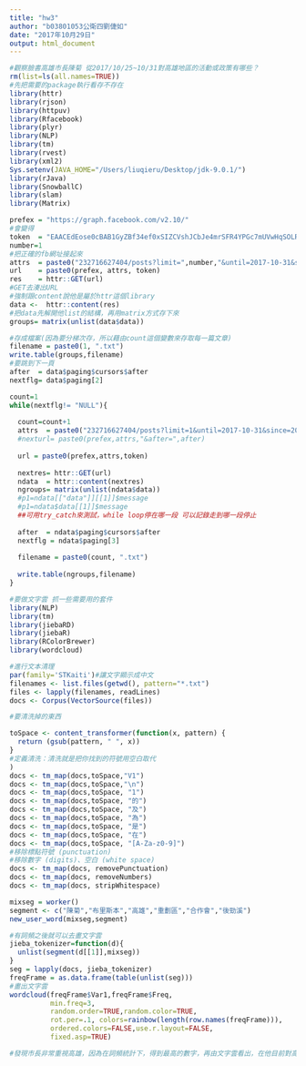 ```yaml
---
title: "hw3"
author: "b03801053公衛四劉倢如"
date: "2017年10月29日"
output: html_document
---
```


```r
#觀察臉書高雄市長陳菊 從2017/10/25~10/31對高雄地區的活動或政策有哪些？
rm(list=ls(all.names=TRUE))
#先把需要的package執行看存不存在
library(httr)
library(rjson)
library(httpuv)
library(Rfacebook)
library(plyr)
library(NLP)
library(tm)
library(rvest)
library(xml2)
Sys.setenv(JAVA_HOME="/Users/liuqieru/Desktop/jdk-9.0.1/")
library(rJava)
library(SnowballC)
library(slam)
library(Matrix)
```



```r

prefex = "https://graph.facebook.com/v2.10/"
#會變得
token  = "EAACEdEose0cBAB1GyZBf34ef0xSIZCVshJCbJe4mrSFR4YPGc7mUVwHqSOLRh28o6Go3wTMHvQMuFZC1k7cpwdVnW1HpOM8rRxVucx1SHYndu2dSJvZB06JZCnJEUTFlN3QCok3JpJAG1Iql3bilxuUCn4cAnGWKgSpQxSej1cpnxMZA1MeqhXvu4LXf5McrHbZAuuVgSlLfAZDZD"
number=1
#把正確的fb網址接起來
attrs  = paste0("232716627404/posts?limit=",number,"&until=2017-10-31&since=2017-10-25&access_token=")
url    = paste0(prefex, attrs, token)
res    = httr::GET(url)
#GET去湊出URL
#強制跟content說他是屬於httr這個library
data <-  httr::content(res)
#把data先解開他list的結構，再用matrix方式存下來
groups= matrix(unlist(data$data))

#存成檔案(因為要分梯次存，所以藉由count這個變數來存取每一篇文章)
filename = paste0(1, ".txt")
write.table(groups,filename)
#要跳到下一頁
after  = data$paging$cursors$after
nextflg= data$paging[2]

count=1
while(nextflg!= "NULL"){
  
  count=count+1
  attrs  = paste0("232716627404/posts?limit=1&until=2017-10-31&since=2017-10-25&after=",after,"&access_token=")
  #nexturl= paste0(prefex,attrs,"&after=",after)
  
  url = paste0(prefex,attrs,token)
  
  nextres= httr::GET(url)
  ndata  = httr::content(nextres)
  ngroups= matrix(unlist(ndata$data))
  #p1=ndata[["data"]][[1]]$message
  #p1=ndata$data[[1]]$message
  ##可用try_catch來測試，while loop停在哪一段 可以記錄走到哪一段停止
  
  after  = ndata$paging$cursors$after
  nextflg = ndata$paging[3]
  
  filename = paste0(count, ".txt")
  
  write.table(ngroups,filename)
}


```


```r
#要做文字雲 抓一些需要用的套件
library(NLP)
library(tm)
library(jiebaRD)
library(jiebaR)
library(RColorBrewer)
library(wordcloud)
```

```r
#進行文本清理
par(family='STKaiti')#讓文字顯示成中文
filenames <- list.files(getwd(), pattern="*.txt")
files <- lapply(filenames, readLines)
docs <- Corpus(VectorSource(files))

#要清洗掉的東西

toSpace <- content_transformer(function(x, pattern) {
  return (gsub(pattern, " ", x))
}
#定義清洗：清洗就是把你找到的符號用空白取代
)
docs <- tm_map(docs,toSpace,"V1")
docs <- tm_map(docs,toSpace,"\n")
docs <- tm_map(docs,toSpace, "1")
docs <- tm_map(docs,toSpace, "的")
docs <- tm_map(docs,toSpace, "及")
docs <- tm_map(docs,toSpace, "為")
docs <- tm_map(docs,toSpace, "是")
docs <- tm_map(docs,toSpace, "在")
docs <- tm_map(docs,toSpace, "[A-Za-z0-9]")
#移除標點符號 (punctuation)
#移除數字 (digits)、空白 (white space)
docs <- tm_map(docs, removePunctuation)
docs <- tm_map(docs, removeNumbers)
docs <- tm_map(docs, stripWhitespace)

mixseg = worker()
segment <- c("陳菊","布里斯本","高雄","重劃區","合作會","後勁溪")
new_user_word(mixseg,segment)

#有詞頻之後就可以去畫文字雲
jieba_tokenizer=function(d){
  unlist(segment(d[[1]],mixseg))
}
seg = lapply(docs, jieba_tokenizer)
freqFrame = as.data.frame(table(unlist(seg)))
#畫出文字雲
wordcloud(freqFrame$Var1,freqFrame$Freq,
          min.freq=3,
          random.order=TRUE,random.color=TRUE, 
          rot.per=.1, colors=rainbow(length(row.names(freqFrame))),
          ordered.colors=FALSE,use.r.layout=FALSE,
          fixed.asp=TRUE)

#發現市長非常重視高雄，因為在詞頻統計下，得到最高的數字，再由文字雲看出，在他目前對高雄的規劃下，相當重視環境、水質、與國際接軌的關係...等


```
